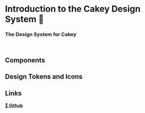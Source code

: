 
<Meta title='Introduction' />

# Introduction to the Cakey Design System 🍰

### The Design System for Cakey

<br />

## Components

## Design Tokens and Icons

## Links

#### [🔗 Github](https://github.com/SOPT-all/35-APPJAM-WEB-CAKEY)